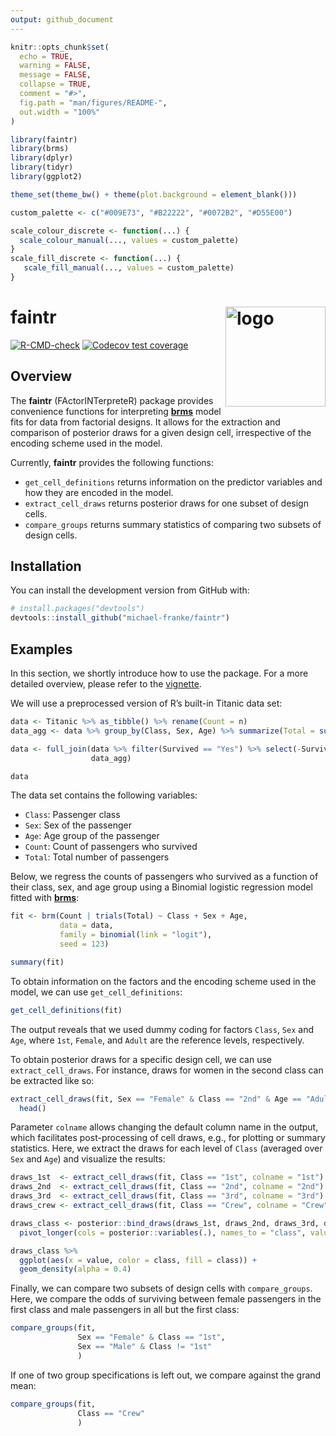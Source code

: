 ```yaml
---
output: github_document
---
```


<!-- README.md is generated from README.Rmd. Please edit that file -->

```r
knitr::opts_chunk$set(
  echo = TRUE, 
  warning = FALSE,
  message = FALSE, 
  collapse = TRUE,
  comment = "#>",
  fig.path = "man/figures/README-",
  out.width = "100%"
)

library(faintr)
library(brms)
library(dplyr)
library(tidyr)
library(ggplot2)

theme_set(theme_bw() + theme(plot.background = element_blank()))

custom_palette <- c("#009E73", "#B22222", "#0072B2", "#D55E00")

scale_colour_discrete <- function(...) {
  scale_colour_manual(..., values = custom_palette)
}
scale_fill_discrete <- function(...) {
   scale_fill_manual(..., values = custom_palette)
}
```

# faintr <img align="right" src="man/figures/faintr-logo.png" alt="logo" width=160> 

<!-- badges: start -->
[![R-CMD-check](https://github.com/michael-franke/faintr/workflows/R-CMD-check/badge.svg)](https://github.com/michael-franke/faintr/actions)
[![Codecov test coverage](https://codecov.io/gh/michael-franke/faintr/branch/main/graph/badge.svg)](https://app.codecov.io/gh/michael-franke/faintr?branch=main)
<!-- badges: end -->

## Overview

The **faintr** (FActorINTerpreteR) package provides convenience functions for 
interpreting [**brms**](https://paul-buerkner.github.io/brms/) model fits for data 
from factorial designs. It allows for the extraction and comparison of posterior 
draws for a given design cell, irrespective of the encoding scheme used in the model.

Currently, **faintr** provides the following functions:

* `get_cell_definitions` returns information on the predictor variables and how 
they are encoded in the model.
* `extract_cell_draws` returns posterior draws for one subset of design cells.
* `compare_groups` returns summary statistics of comparing two subsets of design cells.

## Installation

You can install the development version from GitHub with:

``` r
# install.packages("devtools")
devtools::install_github("michael-franke/faintr")
```

## Examples

In this section, we shortly introduce how to use the package. For a more detailed 
overview, please refer to the [vignette](https://michael-franke.github.io/faintr/articles/faintr_basics.html).

We will use a preprocessed version of R's built-in Titanic data set:

```r
data <- Titanic %>% as_tibble() %>% rename(Count = n)
data_agg <- data %>% group_by(Class, Sex, Age) %>% summarize(Total = sum(Count))

data <- full_join(data %>% filter(Survived == "Yes") %>% select(-Survived), 
                  data_agg)

data
```
The data set contains the following variables:

* `Class`: Passenger class
* `Sex`: Sex of the passenger
* `Age`: Age group of the passenger
* `Count`: Count of passengers who survived
* `Total`: Total number of passengers

Below, we regress the counts of passengers who survived as a function of their class, 
sex, and age group using a Binomial logistic regression model fitted with [**brms**](https://paul-buerkner.github.io/brms/):

```r
fit <- brm(Count | trials(Total) ~ Class + Sex + Age,  
           data = data, 
           family = binomial(link = "logit"),
           seed = 123)
```

```r
summary(fit)
```
To obtain information on the factors and the encoding scheme used in the model, 
we can use `get_cell_definitions`:

```r
get_cell_definitions(fit)
```

The output reveals that we used dummy coding for factors `Class`, `Sex` and 
`Age`, where `1st`, `Female`, and `Adult` are the reference levels, respectively.

To obtain posterior draws for a specific design cell, we can use `extract_cell_draws`. 
For instance, draws for women in the second class can be extracted like so:

```r
extract_cell_draws(fit, Sex == "Female" & Class == "2nd" & Age == "Adult") %>% 
  head()
```
Parameter `colname` allows changing the default column name in the output, which 
facilitates post-processing of cell draws, e.g., for plotting or summary statistics. 
Here, we extract the draws for each level of `Class` (averaged over `Sex` and `Age`) 
and visualize the results:

```r
draws_1st  <- extract_cell_draws(fit, Class == "1st", colname = "1st")
draws_2nd  <- extract_cell_draws(fit, Class == "2nd", colname = "2nd")
draws_3rd  <- extract_cell_draws(fit, Class == "3rd", colname = "3rd")
draws_crew <- extract_cell_draws(fit, Class == "Crew", colname = "Crew")

draws_class <- posterior::bind_draws(draws_1st, draws_2nd, draws_3rd, draws_crew) %>% 
  pivot_longer(cols = posterior::variables(.), names_to = "class", values_to = "value")

draws_class %>% 
  ggplot(aes(x = value, color = class, fill = class)) +
  geom_density(alpha = 0.4)
```

Finally, we can compare two subsets of design cells with `compare_groups`. Here,
we compare the odds of surviving between female passengers in the first class and
male passengers in all but the first class:

```r
compare_groups(fit, 
               Sex == "Female" & Class == "1st",
               Sex == "Male" & Class != "1st"
               )
```
If one of two group specifications is left out, we compare against the grand mean:

```r
compare_groups(fit, 
               Class == "Crew"
               )
```

